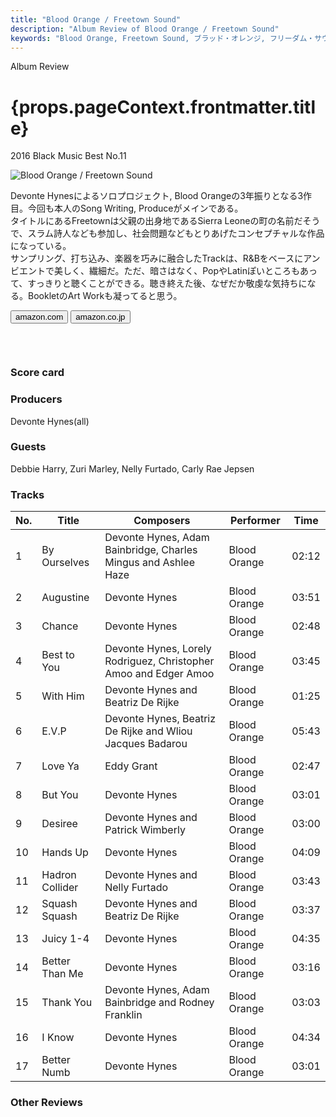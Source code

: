 ```yaml
---
title: "Blood Orange / Freetown Sound"
description: "Album Review of Blood Orange / Freetown Sound"
keywords: "Blood Orange, Freetown Sound, ブラッド・オレンジ, フリーダム・サウンド"
---
```






<p className="largeP">Album Review</p>
<h1 className="h1--no--margin">{props.pageContext.frontmatter.title}</h1>
<p className="largeP">
  <Link to="/best50/2016/">2016 Black Music Best No.11</Link>
</p>

<Row  className="image-card-group">
	<Column colMd={"3"} colLg={"4"} noGutterMdLeft="">
       <ImageCard>

![Blood Orange / Freetown Sound](../../images/cd/bloodorange2L.jpg)

</ImageCard>
	</Column>
	<Column colMd={"4"} colLg={"8"} noGutterMdLeft="">
	<p>
	Devonte Hynesによるソロプロジェクト, Blood Orangeの3年振りとなる3作目。今回も本人のSong Writing, Produceがメインである。
	<br/>タイトルにあるFreetownは父親の出身地であるSierra Leoneの町の名前だそうで、スラム詩人なども参加し、社会問題などもとりあげたコンセプチャルな作品になっている。
	<br/>サンプリング、打ち込み、楽器を巧みに融合したTrackは、R&Bをベースにアンビエントで美しく、繊細だ。ただ、暗さはなく、PopやLatinぽいところもあって、すっきりと聴くことができる。聴き終えた後、なぜだか敬虔な気持ちになる。BookletのArt Workも凝ってると思う。
	</p>
	<div>
	  <Button className="button-right-mergin"  href="https://amzn.to/337m82a" kind="primary" size="small" renderIcon={ArrowUpRight24}>
      amazon.com
    </Button>
    <Button className="button-right-mergin"  href="https://amzn.to/328ZSWf" kind="secondary" size="small" renderIcon={ArrowUpRight24}>
      amazon.co.jp
    </Button>
	</div>
	<a href="https://geo.music.apple.com/jp/album/freetown-sound/1120719798?mt=1&app=music&ls=1&at=11lcug" style="display:inline-block;overflow:hidden;background:url(https://linkmaker.itunes.apple.com/ja-jp/lockup.svg?releaseDate=2016-06-28T00:00:00Z&kind=album&bubble=apple_music&style=mono-black) no-repeat;width:180px;height:45px;"></a>
	</Column>
</Row>
<Row >
	<Column colMd={"4"} colLg={"4"} noGutterMdLeft="">
		<div>
    	<h3>Score card</h3>
			<SliderJS1 value="4" />
    	<SliderJS2 value="1" />
			<SliderJS3 value="2" />
    	<SliderJS4 value="9" />
		</div>
	</Column>
	<Column colMd={"4"} colLg={"8"} noGutterMdLeft="">
		<div>
			<h3>Producers</h3>
			<p>
				Devonte Hynes(all)
			</p>
			<h3>Guests</h3>
			<p>
				Debbie Harry, Zuri Marley, Nelly Furtado, Carly Rae Jepsen
			</p>
		</div>
	</Column>
</Row>

<h3>Tracks</h3>

| No. | Title           | Composers                                                        | Performer    | Time  |
| --- | --------------- | ---------------------------------------------------------------- | ------------ | ----- |
| 1   | By Ourselves    | Devonte Hynes, Adam Bainbridge, Charles Mingus and Ashlee Haze   | Blood Orange | 02:12 |
| 2   | Augustine       | Devonte Hynes                                                    | Blood Orange | 03:51 |
| 3   | Chance          | Devonte Hynes                                                    | Blood Orange | 02:48 |
| 4   | Best to You     | Devonte Hynes, Lorely Rodriguez, Christopher Amoo and Edger Amoo | Blood Orange | 03:45 |
| 5   | With Him        | Devonte Hynes and Beatriz De Rijke                               | Blood Orange | 01:25 |
| 6   | E.V.P           | Devonte Hynes, Beatriz De Rijke and Wliou Jacques Badarou        | Blood Orange | 05:43 |
| 7   | Love Ya         | Eddy Grant                                                       | Blood Orange | 02:47 |
| 8   | But You         | Devonte Hynes                                                    | Blood Orange | 03:01 |
| 9   | Desiree         | Devonte Hynes and Patrick Wimberly                               | Blood Orange | 03:00 |
| 10  | Hands Up        | Devonte Hynes                                                    | Blood Orange | 04:09 |
| 11  | Hadron Collider | Devonte Hynes and Nelly Furtado                                  | Blood Orange | 03:43 |
| 12  | Squash Squash   | Devonte Hynes and Beatriz De Rijke                               | Blood Orange | 03:37 |
| 13  | Juicy 1-4       | Devonte Hynes                                                    | Blood Orange | 04:35 |
| 14  | Better Than Me  | Devonte Hynes                                                    | Blood Orange | 03:16 |
| 15  | Thank You       | Devonte Hynes, Adam Bainbridge and Rodney Franklin               | Blood Orange | 03:03 |
| 16  | I Know          | Devonte Hynes                                                    | Blood Orange | 04:34 |
| 17  | Better Numb     | Devonte Hynes                                                    | Blood Orange | 03:01 |

<h3>Other Reviews</h3>

<Row>
  <Column colMd={3} colLg={3} noGutterMdLeft>
    <Review1 />
  </Column>
  <Column colMd={3} colLg={3} noGutterMdLeft>
    <Review2 />
  </Column>
</Row>
